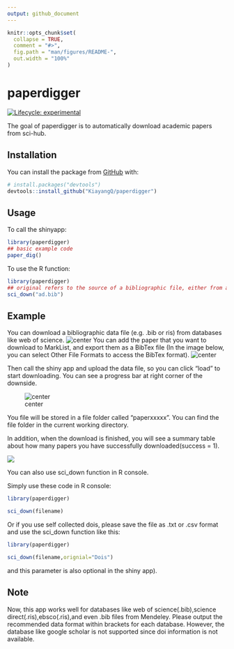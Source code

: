 ```yaml
---
output: github_document
---
```


<!-- README.md is generated from README.Rmd. Please edit that file -->

```r
knitr::opts_chunk$set(
  collapse = TRUE,
  comment = "#>",
  fig.path = "man/figures/README-",
  out.width = "100%"
)
```
# paperdigger

<!-- badges: start -->
[![Lifecycle: experimental](https://img.shields.io/badge/lifecycle-experimental-orange.svg)](https://www.tidyverse.org/lifecycle/#experimental)
<!-- badges: end -->

The goal of paperdigger is to automatically download academic papers from sci-hub.

## Installation

You can install the package from [GitHub](https://github.com/) with:

``` r
# install.packages("devtools")
devtools::install_github("KiayangQ/paperdigger")
```
## Usage

To call the shinyapp:

``` r
library(paperdigger)
## basic example code
paper_dig()

```

To use the R function: 

``` r
library(paperdigger)
## original refers to the source of a bibliographic file, either from a database or from manual collection 
sci_down("ad.bib")

```
## Example

You can download a bibliographic data file (e.g. .bib or ris) from databases like web of science.
![center](man/figures/PIC1.jpg)
You can add the paper that you want to download to MarkList, and export them as a BibTex file (In the image below, you can select Other File Formats to access the BibTex format).
![center](man/figures/PIC2.jpg)

Then call the shiny app and upload the data file, so you can click "load" to start downloading. You can see a progress bar at right corner of the downside.

![center](man/figures/PIC3.jpg)


You file will be stored in a file folder called "paperxxxxx". You can find the file folder in the current working directory.

In addition, when the download is finished, you will see a summary table about how many papers you have successfully downloaded(success = 1).

![](man/figures/PIC4.jpg)



You can also use sci_down function in R console.


Simply use these code in R console:

``` r
library(paperdigger)

sci_down(filename)

```
Or if you use self collected dois, please save the file as .txt or .csv format and use the sci_down function like this:

``` r
library(paperdigger)

sci_down(filename,orignial="Dois")

```

and this parameter is also optional in the shiny app).


## Note


Now, this app works well for databases like web of science(.bib),science direct(.ris),ebsco(.ris),and even .bib files from Mendeley. Please output the recommended data format within brackets for each database. However, the database like google scholar is not supported since doi information is not available.






